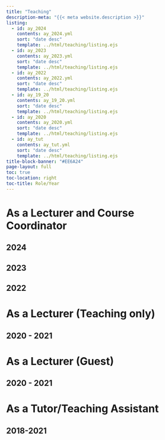 ```yaml
---
title: "Teaching"
description-meta: "{{< meta website.description >}}"
listing:
  - id: ay_2024
    contents: ay_2024.yml
    sort: "date desc"
    template: ../html/teaching/listing.ejs
  - id: ay_2023
    contents: ay_2023.yml
    sort: "date desc"
    template: ../html/teaching/listing.ejs
  - id: ay_2022
    contents: ay_2022.yml
    sort: "date desc"
    template: ../html/teaching/listing.ejs
  - id: ay_19_20
    contents: ay_19_20.yml
    sort: "date desc"
    template: ../html/teaching/listing.ejs
  - id: ay_2020
    contents: ay_2020.yml
    sort: "date desc"
    template: ../html/teaching/listing.ejs
  - id: ay_tut
    contents: ay_tut.yml
    sort: "date desc"
    template: ../html/teaching/listing.ejs                             
title-block-banner: "#EE6A24"
page-layout: full
toc: true
toc-location: right
toc-title: Role/Year
---
```


# As a Lecturer and Course Coordinator

## 2024

:::{#ay_2024}
:::

## 2023

:::{#ay_2023}
:::

## 2022

:::{#ay_2022}
:::

# As a Lecturer (Teaching only)

## 2020 - 2021

:::{#ay_19_20}
:::

# As a Lecturer (Guest)

## 2020 - 2021

:::{#ay_2020}
:::

# As a Tutor/Teaching Assistant

## 2018-2021

:::{#ay_tut}
:::

